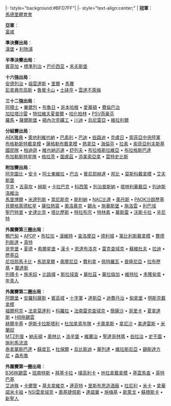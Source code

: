 <noinclude>{{fb start}}</noinclude>
|-
!style="background:#BFD7FF"| {{Tnavbar-header|<!--不是使用在条目中的非自由版权图像，根据[[Wikipedia:合理使用]]，不能在非条目名字空间展示：
EFAEuropaLeague.png
--> '''[[2009–10年歐霸盃|2009–10年]][[歐洲聯賽|-{zh-hk:歐霸盃;zh-hans:欧罗巴联赛}-]]'''|2009–10年歐霸盃}}
{{fb inner start}}
|- style="text-align:center;"
|
'''冠軍'''：<br>
[[馬德里競技|馬德里體育會]]

'''亞軍'''：<br>
[[富勒姆足球俱樂部|富咸]]

'''準決賽出局'''：<br>
[[漢堡體育俱樂部|漢堡]]&nbsp;•
[[利物浦足球俱樂部|利物浦]]


'''半準決賽出局'''：<br>
[[本菲卡足球俱樂部|賓菲加]]&nbsp;•
[[標準列日足球俱樂部|標準列治]]&nbsp;•
[[巴伦西亚足球俱乐部|巴伦西亚]]&nbsp;•
[[沃爾夫斯堡足球俱樂部|禾夫斯堡]]


'''十六強出局'''：<br>
[[安德萊赫特足球俱樂部|安德列治]]&nbsp;•
[[尤文圖斯足球俱樂部|祖雲達斯]]&nbsp;•
[[里爾足球俱樂部|里爾]]&nbsp;•
[[馬賽足球俱樂部|馬賽]]<br>
[[帕納辛奈科斯足球俱樂部|彭拿典奈高斯]]&nbsp;•
[[喀山魯賓足球俱樂部|魯賓卡山]]&nbsp;•
[[里斯本競技|士砵亭]]&nbsp;•
[[不萊梅沙洲體育俱樂部|雲達不萊梅]]


'''三十二強出局'''：<br>
[[阿賈克斯足球俱樂部|阿積士]]&nbsp;•
[[畢爾巴鄂競技俱樂部|畢爾包]]&nbsp;•
[[布魯日足球俱樂部|布魯日]]&nbsp;•
[[哥本哈根足球會|哥本哈根]]&nbsp;•
[[埃弗頓足球俱樂部|愛華頓]]&nbsp;•
[[費倫巴治體育會|費倫巴治]]<br>
[[加拉塔沙雷體育會|加拉塔沙雷]]&nbsp;•
[[特拉維夫哈普爾足球俱樂部|特拉維夫夏普爾]]&nbsp;•
[[柏林赫塔足球俱樂部|哈化柏林]]&nbsp;•
[[PSV燕豪芬]]<br>
[[羅馬足球俱樂部|羅馬]]&nbsp;•
[[薩爾斯堡紅牛足球俱樂部|薩爾斯堡]]&nbsp;•
[[頓內次克礦工足球俱樂部|頓內次克礦工]]&nbsp;•
[[特溫特足球俱樂部|川迪]]&nbsp;•
[[烏爾濟切尼足球俱樂部|烏尼雷亞]]&nbsp;•
[[比利亞雷阿爾足球俱樂部|維拉利爾]]


'''分組賽出局'''：<br>
[[AEK雅典足球會|AEK雅典]]&nbsp;•
[[奧地利維也納足球俱樂部|奧地利維也納]]&nbsp;•
[[巴塞爾足球俱樂部|巴素利]]&nbsp;•
[[貝特足球俱樂部|巴迪]]&nbsp;•
[[凱爾特人足球俱樂部|些路迪]]&nbsp;•
[[CFR克盧日足球俱樂部|克盧日]]&nbsp;•
[[索菲亞中央陸軍足球俱樂部|索菲亞中央陸軍]]<br>
[[布加勒斯特迪納摩足球俱樂部|布格勒斯特戴拿模]]&nbsp;•
[[薩格勒布迪納摩足球俱樂部|薩格勒布戴拿模]]&nbsp;•
[[熱那亞板球與足球俱樂部|熱拿亞]]&nbsp;•
[[SC海倫芬|海倫芬]]&nbsp;•
[[拉齊奧足球俱樂部|拉素]]&nbsp;•
[[索菲亞列夫斯基足球俱樂部|索菲亞利夫斯基]]<br>
[[國民體育會 (葡萄牙)|國民隊]]&nbsp;•
[[游擊隊足球俱樂部|柏迪遜]]&nbsp;•
[[維也納迅速足球俱樂部|維也納迅速]]&nbsp;•
[[舍里夫足球俱樂部|舒列夫]]&nbsp;•
[[布拉格斯拉維亞足球俱樂部|布拉格斯拉維亞]]&nbsp;•
[[布拉格斯巴達足球俱樂部|布拉格斯巴達]]<br>
[[布加勒斯特星隊足球俱樂部|布加勒斯特星隊]]&nbsp;•
[[格拉茲風暴足球俱樂部|格拉茨]]&nbsp;•
[[土魯斯足球俱樂部|圖盧茲]]&nbsp;•
[[蒂米什瓦拉足球俱樂部|添美索亞拿]]&nbsp;•
[[溫特斯菲斯足球俱樂部|雲特史比斯]]


'''附加賽出局'''：<br>
[[阿克托比足球俱樂部|阿克圖比]]&nbsp;•
[[:en:FC Amkar Perm|安卡]]&nbsp;•
[[阿斯頓維拉足球俱樂部|阿士東維拉]]&nbsp;•
[[:en:FK Baku|巴古]]&nbsp;•
[[:en:Bnei Yehuda Tel Aviv F.C.|賓尼耶赫達]]&nbsp;•
[[邦比足球會|邦比]]&nbsp;•
[[莫斯科迪納摩足球俱樂部|莫斯科戴拿模]]&nbsp;•
[[IF埃爾夫斯堡|艾夫斯堡]]<br>
[[KRC亨克|亨克]]&nbsp;•
[[:en:En Avant de Guingamp|吉英坎]]&nbsp;•
[[哈茨足球俱樂部|赫斯]]&nbsp;•
[[:en:FK Karabakh|卡拉巴克]]&nbsp;•
[[:en:MFK Košice|科西策]]&nbsp;•
[[波茲南萊克足球俱樂部|列治普斯納]]&nbsp;•
[[塔林利瓦迪亞足球俱樂部|塔林利華戴亞]]&nbsp;•
[[利特克斯足球俱樂部|列迪斯洛維治]]<br>
[[:en:NK Maribor|馬里博爾]]&nbsp;•
[[:en:FC Metalist Kharkiv|米達列斯]]&nbsp;•
[[:en:FC Metalurh Donetsk|當尼斯克]]&nbsp;•
[[:en:MŠK Žilina|斯利納]]&nbsp;•
[[NAC比達]]&nbsp;•
[[:en:Odense Boldklub|奧丹斯]]&nbsp;•
[[:en:PAOK F.C.|PAOK沙朗歷基]]<br>
[[貝爾格勒紅星足球俱樂部|貝爾格萊德紅星]]&nbsp;•
[[塞拉耶佛足球俱樂部|薩拉熱窩]]&nbsp;•
[[:en:SK Sigma Olomouc|奧洛慕克]]&nbsp;•
[[錫永足球俱樂部|錫永]]&nbsp;•
[[:en:Sivasspor|施華斯堡]]&nbsp;•
[[布拉迪斯拉發斯洛萬體育會|施洛雲]]&nbsp;•
[[:en:FC Slovan Liberec|利巴域]]<br>
[[聖巴特里克競技足球俱樂部|聖巴特里]]&nbsp;•
[[史達比克足球會|史達比克]]&nbsp;•
[[:en:FK Teplice|塔比歷斯]]&nbsp;•
[[:en:Trabzonspor|特拉布宗]]&nbsp;•
[[特林素足球會|特林素]]&nbsp;•
[[:en:FC Vaslui|華斯雷]]&nbsp;•
[[:en:FC Vorskla Poltava|沃斯卡拉]]&nbsp;•
[[聖彼得堡澤尼特足球俱樂部|辛尼特]]


'''外圍賽第三圈出局'''：<br>
[[阿伯丁足球俱樂部|鴨巴甸]]&nbsp;•
[[:en:APOP Kinyras Peyias FC|APOP]]&nbsp;•
[[布拉加體育會|布拉加]]&nbsp;•
[[:en:Budapest Honvéd FC|漢維特]]&nbsp;•
[[:en:PFC Cherno More Varna|查洛摩亞]]&nbsp;•
[[德利城足球俱樂部|德利城]]&nbsp;•
[[:en:Dinamo Tbilisi|第比利斯戴拿模]]&nbsp;•
[[費德列斯達足球會|費德列斯達]]&nbsp;•
[[KAA根特|真特]]<br>
[[IFK哥德堡|哥登堡]]&nbsp;•
[[哈伊杜克足球俱樂部|夏德]]&nbsp;•
[[赫爾辛堡IF|希爾星堡]]&nbsp;•
[[:en:FC Honka|漢卡]]&nbsp;•
[[:en:Interblock Ljubljana|恩達布洛克]]&nbsp;•
[[:en:Knattspyrnufélag Reykjavíkur|雷克查域克]]&nbsp;•
[[薩馬拉蘇維埃之翼足球俱樂部|蘇維杜夫]]&nbsp;•
[[拉赫蒂足球俱樂部|拉迪]]&nbsp;•
[[華沙萊吉亞足球俱樂部|歷基亞]]<br>
[[:en:Maccabi Netanya F.C.|尼坦耶馬卡比]]&nbsp;•
[[馬瑟韋爾足球俱樂部|馬瑟韋爾]]&nbsp;•
[[奧莫尼亞體育會|奧摩尼亞]]&nbsp;•
[[費雷拉足球俱樂部|費利拿]]&nbsp;•
[[:en:OFK Petrovac|佩特羅瓦]]&nbsp;•
[[:en:Polonia Warsaw|普隆尼亞]]&nbsp;•
[[:en:FK Rabotnički|拉布歷基]]&nbsp;•
[[:en:Randers FC|蘭達斯]]<br>
[[里耶卡足球俱樂部|列積卡]]&nbsp;•
[[:en:FK Sevojno|施禾奴]]&nbsp;•
[[斯拉文貝魯波足球俱樂部|比路樸]]&nbsp;•
[[:en:FK Slavija|斯拉域查]]&nbsp;•
[[瓦杜茲足球俱樂部|華杜茲]]&nbsp;•
[[華拉倫加足球會|華拉倫加]]&nbsp;•
[[:en:FK Vėtra|維特拉]]&nbsp;•
[[伏伊伏丁那足球俱樂部|禾獲甸拿]]&nbsp;•
[[伯爾尼年輕人體育俱樂部|年青人]]


'''外圍賽第二圈出局'''：<br>
[[阿爾堡足球會|阿爾堡]]&nbsp;•
[[阿諾索西斯足球俱樂部|安羅科薩斯]]&nbsp;•
[[:en:Bangor City F.C.|賓高城]]&nbsp;•
[[:en:Crusaders F.C.|十字軍]]&nbsp;•
[[:en:FC Dacia Chişinău|達斯亞]]&nbsp;•
[[:en:FC Differdange 03|迪費丹治]]&nbsp;•
[[:en:Dinaburg FC|甸拿堡]]&nbsp;•
[[:en:FC Dinamo Minsk|明斯克戴拿模]]<br>
[[法爾科克足球俱樂部|福爾柯克]]&nbsp;•
[[:en:KS Flamurtari Vlorë|法拿莫達利]]&nbsp;•
[[塔林弗羅拉足球俱樂部|科羅拉]]&nbsp;•
[[:en:Knattspyrnufélagið Fram|法南雷克查域克]]&nbsp;•
[[:en:FC Gandzasar Kapan|簡薩沙]]&nbsp;•
[[:en:ND Gorica|哥里卡]]&nbsp;•
[[:en:Szombathelyi Haladás|夏拿達斯]]&nbsp;•
[[HB托爾斯港|HB拖錫雲]]<br>
[[HJK赫爾辛基|赫爾辛基]]&nbsp;•
[[:en:FC Iskra-Stal Rîbniţa|伊斯卡拉斯塔利]]&nbsp;•
[[:en:A.C. Juvenes/Dogana|杜加拿青年隊]]&nbsp;•
[[考那斯足球俱樂部|卡奧拿斯]]&nbsp;•
[[:en:Larissa F.C.|拿尼沙]]&nbsp;•
[[:en:FK Liepājas Metalurgs|美達雷斯]]&nbsp;•
[[:en:FK Milano Kumanovo|米蘭奴]]<br>
[[米茲里波足球俱樂部|MTZ列普]]&nbsp;•
[[:en:FC Naftan Novopolotsk|納夫頓]]&nbsp;•
[[:en:FC Olimpi Rustavi|奧林比]]&nbsp;•
[[洛辛堡足球會|洛辛堡]]&nbsp;•
[[:en:NK Rudar Velenje|維蘭治]]&nbsp;•
[[:en:FC Santa Coloma|聖達哥林瑪]]&nbsp;•
[[:en:NK Široki Brijeg|伯拉治]]&nbsp;•
[[斯康圖足球俱樂部|史干圖]]&nbsp;•
[[斯利馬流浪者足球俱樂部|施利馬流浪]]<br>
[[特納瓦斯巴達足球俱樂部|泰拿華斯巴達]]&nbsp;•
[[:en:FK Sūduva Marijampolė|蘇度瓦]]&nbsp;•
[[:en:FC Tobol|杜保爾]]&nbsp;•
[[烏伊佩斯特足球俱樂部|烏比斯迪]]&nbsp;•
[[瓦萊塔足球俱樂部|華列達]]&nbsp;•
[[:en:KS Vllaznia Shkodër|維拉斯尼亞]]&nbsp;•
[[:en:FC Zestaponi|錫斯達方尼]]&nbsp;•
[[:en:FC Zimbru Chişinău|森布魯]]


'''外圍賽第一圈出局'''：<br>

[[B36托爾斯港|B36拖錫雲]]&nbsp;•
[[:en:FC Banants|班南特斯]]&nbsp;•
[[比爾基爾卡拉足球俱樂部|拜基卡拉]]&nbsp;•
[[布杜克諾斯特足球俱樂部|樸高利卡]]&nbsp;•
[[:en:KS Dinamo Tirana|地拉拿戴拿模]]&nbsp;•
[[:en:CS Grevenmacher|基雲馬查]]&nbsp;•
[[:en:FC Inter Baku|英特巴基]]<br>
[[:en:FC Irtysh Pavlodar|艾迪殊]]&nbsp;•
[[:en:UN Käerjéng 97|卡爾贊]]&nbsp;•
[[:en:Keflavík Football Club|基夫拿維克]]&nbsp;•
[[連菲特足球俱樂部|連菲特]]&nbsp;•
[[:en:Lisburn Distillery F.C.|里斯布恩造酒廠]]&nbsp;•
[[拉內利足球俱樂部|拉尼利]]&nbsp;•
[[:en:FC MIKA|米卡]]&nbsp;•
[[納爾瓦足球俱樂部|拿華]]<br>
[[:en:JK Nõmme Kalju|諾米卡祖]]&nbsp;•
[[NSI魯納維克|NSI雲拿域克]]&nbsp;•
[[:en:FC Okzhetpes|奧基捷佩斯]]&nbsp;•
[[:en:FK Renova|連諾華]]&nbsp;•
[[:en:FK Simurq Zaqatala|施梅基]]&nbsp;•
[[:en:Sligo Rovers F.C.|斯萊戈]]&nbsp;•
[[:en:FK Sutjeska Nikšić|蘇積斯卡]]&nbsp;•
[[新聖人足球俱樂部|新聖人]]

{{fb inner end}}
<noinclude>
{{fb end}}
{{using fb}}</noinclude>